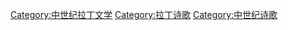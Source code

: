 [[Category:中世纪拉丁文学|Category:中世纪拉丁文学]]
[[Category:拉丁诗歌|Category:拉丁诗歌]]
[[Category:中世纪诗歌|Category:中世纪诗歌]]